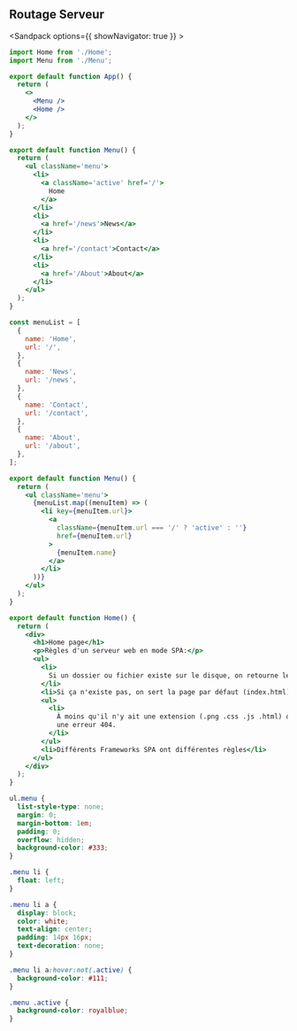 ## Routage Serveur

<Sandpack options={{ showNavigator: true }} >

```jsx src/App.js active
import Home from './Home';
import Menu from './Menu';

export default function App() {
  return (
    <>
      <Menu />
      <Home />
    </>
  );
}
```

```jsx src/Menu.jsx
export default function Menu() {
  return (
    <ul className='menu'>
      <li>
        <a className='active' href='/'>
          Home
        </a>
      </li>
      <li>
        <a href='/news'>News</a>
      </li>
      <li>
        <a href='/contact'>Contact</a>
      </li>
      <li>
        <a href='/About'>About</a>
      </li>
    </ul>
  );
}
```

```jsx src/Menu2.jsx
const menuList = [
  {
    name: 'Home',
    url: '/',
  },
  {
    name: 'News',
    url: '/news',
  },
  {
    name: 'Contact',
    url: '/contact',
  },
  {
    name: 'About',
    url: '/about',
  },
];

export default function Menu() {
  return (
    <ul className='menu'>
      {menuList.map((menuItem) => (
        <li key={menuItem.url}>
          <a
            className={menuItem.url === '/' ? 'active' : ''}
            href={menuItem.url}
          >
            {menuItem.name}
          </a>
        </li>
      ))}
    </ul>
  );
}
```

```jsx src/Home.jsx
export default function Home() {
  return (
    <div>
      <h1>Home page</h1>
      <p>Règles d'un serveur web en mode SPA:</p>
      <ul>
        <li>
          Si un dossier ou fichier existe sur le disque, on retourne le contenu.
        </li>
        <li>Si ça n'existe pas, on sert la page par défaut (index.html)</li>
        <ul>
          <li>
            À moins qu'il n'y ait une extension (.png .css .js .html) on sert
            une erreur 404.
          </li>
        </ul>
        <li>Différents Frameworks SPA ont différentes règles</li>
      </ul>
    </div>
  );
}
```

```css
ul.menu {
  list-style-type: none;
  margin: 0;
  margin-bottom: 1em;
  padding: 0;
  overflow: hidden;
  background-color: #333;
}

.menu li {
  float: left;
}

.menu li a {
  display: block;
  color: white;
  text-align: center;
  padding: 14px 16px;
  text-decoration: none;
}

.menu li a:hover:not(.active) {
  background-color: #111;
}

.menu .active {
  background-color: royalblue;
}
```

</Sandpack>
